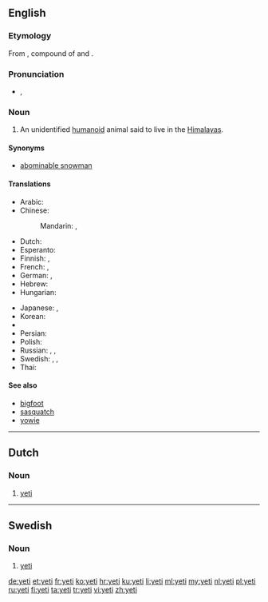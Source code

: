 {{also|Yeti|yéti}}
==English==
{{wikipedia}}

===Etymology===
From {{etyl|bo}} {{bo-l|གཡའ་དྲེད|rock bear}}, compound of {{bo-l|གཡའ|rocky or rocky place}} and {{bo-l|དྲེད|bear}}.

===Pronunciation===
* {{IPA|/ˈjɛ.ti/}}, {{X-SAMPA|/"jE.ti/}}
*: {{rhymes|ɛti}}

===Noun===
{{en-noun|yeti|pl2=yetis}}

# {{cryptozoology}} An unidentified [[humanoid]] animal said to live in the [[Himalayas]].

====Synonyms====
* [[abominable snowman]]

====Translations====
{{trans-top|unidentified animal}}
* Arabic: {{t-|ar|يتي|m|tr=yatiy}}
* Chinese:
*: Mandarin: {{t|cmn|雪人|tr=xuěrén|sc=Hani}}, {{t|cmn|野人|tr=yěrén|sc=Hani}}
* Dutch: {{t+|nl|yeti|m}}
* Esperanto: {{t-|eo|jetio}}
* Finnish: {{t+|fi|lumimies}}, {{t-|fi|jeti}}
* French: {{t+|fr|yéti|m}}, {{t+|fr|migou|m}}
* German: {{t+|de|Yeti|m}},  {{t-|de|Schneemensch|m}}
* Hebrew: {{t-|he|יטי}}
* Hungarian: {{t+|hu|jeti}}
{{trans-mid}}
* Japanese: {{t-|ja|イエティー|tr=ietī}},  {{t-|ja|野人|tr=やじん, yajin}}
* Korean: {{t-|ko|예티|tr=yeti|sc=Hang}}
* {{trreq|Nepali}}
* Persian: {{t-|fa|یتی}}
* Polish: {{t+|pl|yeti|n}}
* Russian: {{t+|ru|йети|m|tr=jéti}} {{qualifier|indeclinable}},  {{t+|ru|снежный человек|m|tr=snéžnyj čelovek}}, {{t-|ru|бигфут|m|tr=bigfút|sc=Cyrl}}
* Swedish: {{t-|sv|yeti|c}}, {{t-|sv|jeti|c}}, {{t+|sv|snöman}}
* Thai: {{t+|th|เยติ}}
{{trans-bottom}}

====See also====
* [[bigfoot]]
* [[sasquatch]]
* [[yowie]]

----

==Dutch==

===Noun===
{{nl-noun|m|yeti's}}

# {{cryptozoology|lang=nl}} [[#English|yeti]]

----

==Swedish==

===Noun===
{{head|sv|noun|gender=c}}

# {{cryptozoology|lang=sv}} [[#English|yeti]]

[[de:yeti]]
[[et:yeti]]
[[fr:yeti]]
[[ko:yeti]]
[[hr:yeti]]
[[ku:yeti]]
[[li:yeti]]
[[ml:yeti]]
[[my:yeti]]
[[nl:yeti]]
[[pl:yeti]]
[[ru:yeti]]
[[fi:yeti]]
[[ta:yeti]]
[[tr:yeti]]
[[vi:yeti]]
[[zh:yeti]]